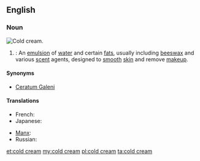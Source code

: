 ==English==
===Noun===
[[File:Cold Cream-2.jpg|thumb|right|Cold cream.]]
{{wikipedia}}
{{en-noun|head=[[cold]] [[cream]]}}
# {{context|pharmacy|lang=en}}: An [[emulsion]] of [[water]] and certain [[fat]]s, usually including [[beeswax]] and various [[scent]] agents, designed to [[smooth]] [[skin]] and remove [[makeup]].

====Synonyms====
*[[Ceratum Galeni]]

====Translations====
{{trans-top|emulsion of water and certain fats}}
* French: {{t|fr|cérat de Galien|m}}
* Japanese: {{t|ja|コールドクリーム|tr=kōrudokurīmu|sc=Jpan}}
{{trans-mid}}
* [[Manx]]: {{t|gv|key feayr|m}}
* Russian: {{t|ru|косметическое}}{{t+|ru|молочко|tr=moloćkó|n}}
{{trans-bottom}}

[[et:cold cream]]
[[my:cold cream]]
[[pl:cold cream]]
[[ta:cold cream]]